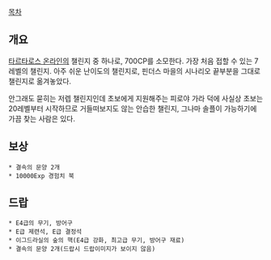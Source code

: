 [[목차]]
== 개요 ==
[[타르타로스 온라인]]의 챌린지 중 하나로, 700CP를 소모한다.
가장 처음 접할 수 있는 7레벨의 챌린지. 아주 쉬운 난이도의 챌린지로, 핀더스 마을의 시나리오 끝부분을 그대로 챌린지로 옮겨놓았다.

안그래도 묻히는 저렙 챌린지인데 초보에게 지원해주는 피로야 가라 덕에 사실상 초보는 20레벨부터 시작하므로 거들떠보지도 않는 안습한 챌린지, 그나마 솔플이 가능하기에 가끔 찾는 사람은 있다.

== 보상 ==
 * 결속의 문양 2개
 * 10000Exp 경험치 북

== 드랍 ==
 * E4급의 무기, 방어구  
 * E급 제련석, E급 결정석 
 * 이그드라실의 숲의 핵(E4급 강화, 최고급 무기, 방어구 재료)
 * 결속의 문양 2개(드랍시 드랍이미지가 보이지 않음)
